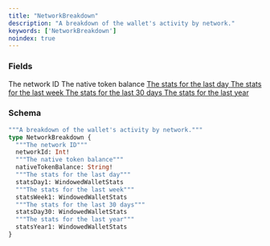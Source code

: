 ```yaml
---
title: "NetworkBreakdown"
description: "A breakdown of the wallet's activity by network."
keywords: ['NetworkBreakdown']
noindex: true
---
```


### Fields

<ResponseField name="networkId" type="Int!" required>
  The network ID
</ResponseField>

<ResponseField name="nativeTokenBalance" type="String!" required>
  The native token balance
</ResponseField>

<a href="/api-reference/types/windowedwalletstats">
  <ResponseField name="statsDay1" type="WindowedWalletStats">
    The stats for the last day
  </ResponseField>
</a>

<a href="/api-reference/types/windowedwalletstats">
  <ResponseField name="statsWeek1" type="WindowedWalletStats">
    The stats for the last week
  </ResponseField>
</a>

<a href="/api-reference/types/windowedwalletstats">
  <ResponseField name="statsDay30" type="WindowedWalletStats">
    The stats for the last 30 days
  </ResponseField>
</a>

<a href="/api-reference/types/windowedwalletstats">
  <ResponseField name="statsYear1" type="WindowedWalletStats">
    The stats for the last year
  </ResponseField>
</a>

### Schema


```graphql 
"""A breakdown of the wallet's activity by network."""
type NetworkBreakdown {
  """The network ID"""
  networkId: Int!
  """The native token balance"""
  nativeTokenBalance: String!
  """The stats for the last day"""
  statsDay1: WindowedWalletStats
  """The stats for the last week"""
  statsWeek1: WindowedWalletStats
  """The stats for the last 30 days"""
  statsDay30: WindowedWalletStats
  """The stats for the last year"""
  statsYear1: WindowedWalletStats
}
```
